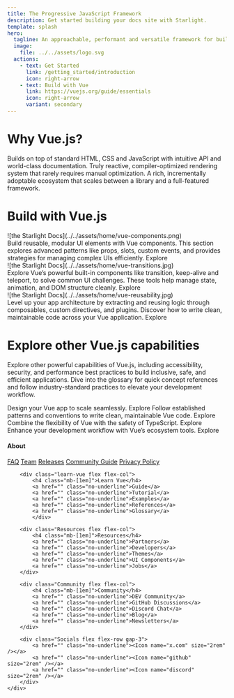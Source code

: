 ```yaml
---
title: The Progressive JavaScript Framework
description: Get started building your docs site with Starlight.
template: splash
hero:
  tagline: An approachable, performant and versatile framework for building web user interfaces.
  image:
    file: ../../assets/logo.svg
  actions:
    - text: Get Started
      link: /getting_started/introduction
      icon: right-arrow
    - text: Build with Vue
      link: https://vuejs.org/guide/essentials
      icon: right-arrow
      variant: secondary
---
```




<div class="flex items-center justify-center mt-[-20px] mb-[2em]">
	<h1 class="text-[2.5rem]">Why Vue.js?</h1>
</div>
<div class="flex flex-row items-baseline justify-between gap-4">
  <Card title="Approachable" icon="approve-check-circle" class="flex-1">
    Builds on top of standard HTML, CSS and JavaScript with intuitive API and world-class documentation.
  </Card>
  <Card title="Performant" icon="approve-check-circle" class="flex-1">
    Truly reactive, compiler-optimized rendering system that rarely requires manual optimization.
  </Card>
  <Card title="Versatile" icon="approve-check-circle" class="flex-1">
    A rich, incrementally adoptable ecosystem that scales between a library and a full-featured framework.
  </Card>
</div>


<div class="flex items-center justify-center mt-[5em] mb-[3em]">
	<h1 class="text-[2.5rem]">Build with Vue.js</h1>
</div>

<div class="flex justify-between gap-4">
  <div class="img w-[50%] border-1 border-gray-700 rounded-md">
	![the Starlight Docs](../../assets/home/vue-components.png)
  </div>
  <Card title="Components In-Depth" class="w-[50%]">
	Build reusable, modular UI elements with Vue components. 
	This section explores advanced patterns like props, slots, 
	custom events, and provides strategies for managing complex UIs efficiently.
	<LinkButton
		href="https://vuejs.org/guide/components"
		variant="secondary"
		icon="right-arrow"
		iconPlacement="end"
		>
		Explore
	</LinkButton>
  </Card>
</div>
<div class="flex flex-row-reverse gap-4" >
  <div class="img w-[600px] border-1 border-gray-700 rounded-md">
	![the Starlight Docs](../../assets/home/vue-transitions.jpg)
  </div>
  <Card title="Built-in Components">
    Explore Vue’s powerful built-in components like transition, keep-alive 
	and teleport, to solve common UI challenges. These tools help manage state, 
	animation, and DOM structure cleanly.
	<LinkButton
		href="https://vuejs.org/guide/built-ins/transition.html"
		variant="secondary"
		icon="right-arrow"
		iconPlacement="end"
		>
		Explore
	</LinkButton>
  </Card>
</div>
<div class="flex gap-4">
  <div class="img w-[600px] border-1 border-gray-700 rounded-md">
  ![the Starlight Docs](../../assets/home/vue-reusability.jpg)
  </div>
  <Card title="Reusability">
   Level up your app architecture by extracting and reusing logic through 
   composables, custom directives, and plugins. Discover how to write clean, 
   maintainable code across your Vue application.
   <LinkButton
		href="https://vuejs.org/guide/reusability/composables.html"
		variant="secondary"
		icon="right-arrow"
		iconPlacement="end"
		>
		Explore
	</LinkButton>
  </Card>
</div>

<div>
	<div class="column flex items-center bg-[#010101] p-6 mt-[5em] rounded-4">
		<div class="column-1 p-[2em] w-[70%]">
			<h1>Explore other Vue.js capabilities</h1>
			<p>
			Explore other powerful capabilities of Vue.js, 
			including accessibility, security, and performance best 
			practices to build inclusive, safe, and efficient applications. 
			Dive into the glossary for quick concept references and follow 
			industry-standard practices to elevate your development workflow.
			</p>
		</div>
		<CardGrid>
			<Card title="Scaling Up" icon="approve-check-circle">
				Design your Vue app to scale seamlessly.
				 <LinkButton
					href="https://vuejs.org/guide/reusability/composables.html"
					variant="secondary"
					icon="right-arrow"
					iconPlacement="end"
					>
					Explore
				</LinkButton>
			</Card>
			<Card title="Best Practices" icon="approve-check-circle">
				Follow established patterns and conventions to write clean, maintainable Vue code.
				<LinkButton
					href="https://vuejs.org/guide/reusability/composables.html"
					variant="secondary"
					icon="right-arrow"
					iconPlacement="end"
					>
					Explore
				</LinkButton>			
			</Card>
			<Card title="Typescript" icon="approve-check-circle">
				Combine the flexibility of Vue with the safety of TypeScript.
				<LinkButton
					href="https://vuejs.org/guide/reusability/composables.html"
					variant="secondary"
					icon="right-arrow"
					iconPlacement="end"
					>
					Explore
				</LinkButton>			
			</Card>
			<Card title="Extra Topics" icon="approve-check-circle">
				Enhance your development workflow with Vue’s ecosystem tools. 
				<LinkButton
					href="https://vuejs.org/guide/reusability/composables.html"
					variant="secondary"
					icon="right-arrow"
					iconPlacement="end"
					>
					Explore
				</LinkButton>	
			</Card>
		</CardGrid>
	</div>
</div>

<div class="footer flex flex-col">
	<div class="links flex flex-row items-start justify-between mt-[5em] text-gray-200">
		<div class="About flex flex-col">
			<h4 class="mb-[1em]">About</h4>
			<a href="" class="no-underline">FAQ</a>
			<a href="" class="no-underline">Team</a>
			<a href="" class="no-underline">Releases</a>
			<a href="" class="no-underline">Community Guide</a>
			<a href="" class="no-underline">Privacy Policy</a>
		</div>

		<div class="learn-vue flex flex-col">
			<h4 class="mb-[1em]">Learn Vue</h4>
			<a href="" class="no-underline">Guide</a>
			<a href="" class="no-underline">Tutorial</a>
			<a href="" class="no-underline">Examples</a>
			<a href="" class="no-underline">References</a>
			<a href="" class="no-underline">Glossary</a>
			</div>

		<div class="Resources flex flex-col">
			<h4 class="mb-[1em]">Resources</h4>
			<a href="" class="no-underline">Partners</a>
			<a href="" class="no-underline">Developers</a>
			<a href="" class="no-underline">Themes</a>
			<a href="" class="no-underline">UI Components</a>
			<a href="" class="no-underline">Jobs</a>
		</div>

		<div class="Community flex flex-col">
			<h4 class="mb-[1em]">Community</h4>
			<a href="" class="no-underline">DEV Community</a>
			<a href="" class="no-underline">GitHub Discussions</a>
			<a href="" class="no-underline">Discord Chat</a>
			<a href="" class="no-underline">Blog</a>
			<a href="" class="no-underline">Newsletters</a>
		</div>

		<div class="Socials flex flex-row gap-3">
			<a href="" class="no-underline"><Icon name="x.com" size="2rem" /></a>
			<a href="" class="no-underline"><Icon name="github" size="2rem" /></a>
			<a href="" class="no-underline"><Icon name="discord" size="2rem" /></a>
		</div>
	</div>
</div>
